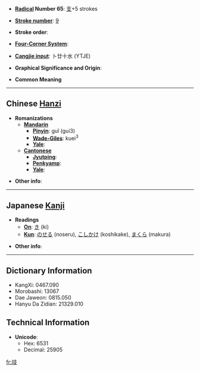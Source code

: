 * '''[[Wiktionary:Chinese radical index| Radical]] Number 65''': [[Wiktionary:Chinese radical index 支|支]]+5 strokes

* '''[[Wiktionary:Chinese total strokes index|Stroke number]]''': [[Wiktionary:Chinese total strokes index 9|9]]

* '''Stroke order''': 

* '''[[Wiktionary:Chinese four corner index|Four-Corner System]]''': 

* '''[[Wiktionary:Chinese Cangjie index|Cangjie input]]''': 卜廿十水 (YTJE)

* '''Graphical Significance and Origin''': 

* '''Common Meaning'''

----

== Chinese [[Hanzi]] ==

* '''Romanizations'''
** '''[[Mandarin]]'''
*** '''[[Pinyin]]''': guǐ (gui3)
*** '''[[Wade-Giles]]''': kuei<sup>3</sup>
*** '''[[Yale]]''': 
** '''[[Cantonese]]'''
*** '''[[Jyutping]]''':
*** '''[[Penkyamp]]''': 
*** '''[[Yale]]''': 

* '''Other info''': 

----

== Japanese [[Kanji]] ==

* '''Readings'''
** '''[[On]]''': [[き]] (ki)
** '''[[Kun]]''': [[のせる]] (noseru), [[こしかけ]] (koshikake), [[まくら]] (makura)

* '''Other info''':  

----

== Dictionary Information ==

* KangXi: 0467.090
* Morobashi: 13067
* Dae Jaweon: 0815.050
* Hanyu Da Zidian: 21329.010

== Technical Information ==

* '''Unicode''':
** Hex: 6531
** Decimal: 25905

[[fr:攱]]
